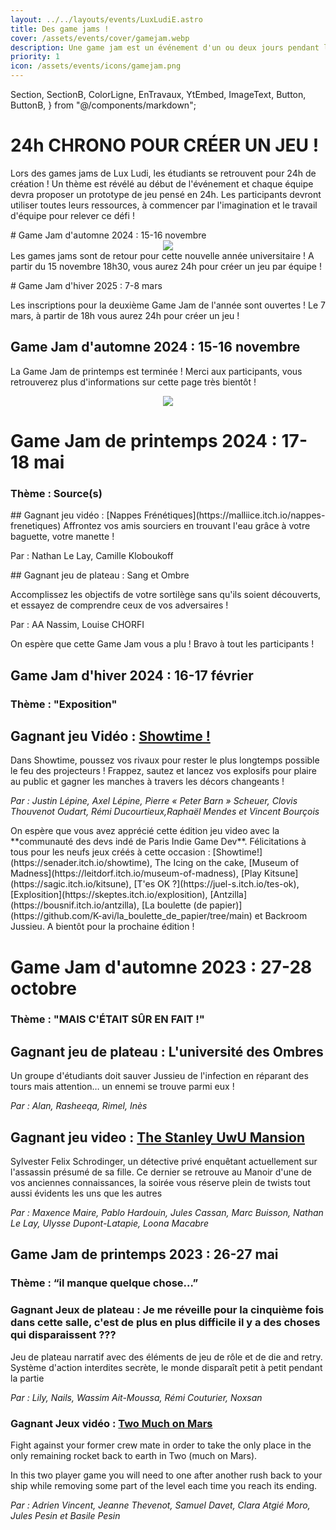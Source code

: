 ```yaml
---
layout: ../../layouts/events/LuxLudiE.astro
title: Des game jams !
cover: /assets/events/cover/gamejam.webp
description: Une game jam est un événement d'un ou deux jours pendant lequel plusieurs équipes se rassemblent et chacune a pour objectif de produire un prototype de jeu. Nos game jam sont à destination des étudiants pour inviter chacun à se lancer dans le processus de création. Lors des games jams de Lux Ludi, les étudiants se retrouvent pour 24h de création ! Un thème est révélé au début de l'événement et chaque équipe devra proposer un prototype de jeu pensé en 24h. Les participants devront utiliser toutes leurs ressources, à commencer par l'imagination et le travail d'équipe pour relever ce défi !
priority: 1
icon: /assets/events/icons/gamejam.png
---
```


  Section,
  SectionB,
  ColorLigne,
  EnTravaux,
  YtEmbed,
  ImageText,
  Button,
  ButtonB,
} from "@/components/markdown";

<SectionB>

# 24h CHRONO POUR CRÉER UN JEU !

<ColorLigne />

Lors des games jams de Lux Ludi, les étudiants se retrouvent pour 24h de création !
Un thème est révélé au début de l'événement et chaque équipe devra proposer un prototype de jeu pensé en 24h. Les participants devront utiliser toutes leurs ressources, à commencer par l'imagination et le travail d'équipe pour relever ce défi !
</SectionB>

<Section>
# Game Jam d'automne 2024 : 15-16 novembre
<center>
<img src="/assets/gamejam/gamejam_nov_discord.png"/>
</center>
Les games jams sont de retour pour cette nouvelle année universitaire ! A partir du 15 novembre 18h30, vous aurez 24h pour créer un jeu par équipe !


<ButtonB
link = "https://forms.gle/W6s9Xp3V6xpiBHde9"
text = "Inscriptions !"
track = "click_GJ_Nov_2024"
/>


</Section>

<SectionB>
# Game Jam d'hiver 2025 : 7-8 mars

Les inscriptions pour la deuxième Game Jam de l'année sont ouvertes ! Le 7 mars, à partir de 18h vous aurez 24h pour créer un jeu !
<ButtonB
link = "https://forms.gle/iqvJRPAZxejAkH8v5"
text = "Inscriptions !"
track = "GJ_Mars_25"
/>

</SectionB>

<Section>

# Game Jam d'automne 2024 : 15-16 novembre
<ColorLigne/>

La Game Jam de printemps est terminée ! Merci aux participants, vous retrouverez plus d'informations sur cette page très bientôt !

<center>
<img src="/assets/gamejam/gamejam_0517.png"/>
</center>

</Section>

<SectionB>

# Game Jam de printemps 2024 : 17-18 mai
<ColorLigne/>

### Thème : Source(s)
<ImageText img="/assets/gamejam/JV_Nappes_Frenetiques.png">
## Gagnant jeu vidéo : [Nappes Frénétiques](https://malliice.itch.io/nappes-frenetiques)
Affrontez vos amis sourciers en trouvant l'eau grâce à votre baguette, votre manette !

Par : Nathan Le Lay, Camille Kloboukoff
</ImageText>

<ImageText img="/assets/gamejam/JP_Sang&Ombre.JPG">
## Gagnant jeu de plateau : Sang et Ombre

Accomplissez les objectifs de votre sortilège sans qu'ils soient découverts, et essayez de comprendre ceux de vos adversaires ! 

Par : AA Nassim, Louise CHORFI

</ImageText>
On espère que cette Game Jam vous a plu ! Bravo à tout les participants !
</SectionB>
<Section>

# Game Jam d'hiver 2024 : 16-17 février

<ColorLigne />

### Thème : "Exposition"
<ImageText img="/assets/gamejam/JV_showtime_screen.png">

## Gagnant jeu Vidéo : [Showtime !](https://senader.itch.io/showtime)

Dans Showtime, poussez vos rivaux pour rester le plus longtemps possible le feu des projecteurs ! Frappez, sautez et lancez vos explosifs pour plaire au public et gagner les manches à travers les décors changeants !

_Par : Justin Lépine, Axel Lépine, Pierre « Peter Barn » Scheuer, Clovis Thouvenot Oudart, Rémi Ducourtieux,Raphaël Mendes et Vincent Bourçois_

</ImageText>
 On espère que vous avez apprécié cette édition jeu video avec la **communauté des devs indé de Paris Indie Game Dev**. Félicitations à tous pour les neufs jeux créés à cette occasion  : [Showtime!](https://senader.itch.io/showtime), The Icing on the cake, [Museum of Madness](https://leitdorf.itch.io/museum-of-madness), [Play Kitsune](https://sagic.itch.io/kitsune), [T'es OK ?](https://juel-s.itch.io/tes-ok), [Explosition](https://skeptes.itch.io/explosition), [Antzilla](https://bousnif.itch.io/antzilla), [La boulette (de papier)](https://github.com/K-avi/la_boulette_de_papier/tree/main) et Backroom Jussieu.   
A bientôt pour la prochaine édition !

<br />

<center><YtEmbed
  ytLink="https://www.youtube-nocookie.com/embed/cxt73IsyJgA"
  title="Game Jam d'Hiver 2024 !"
/>
</center>

</Section>

<SectionB>

# Game Jam d'automne 2023 : 27-28 octobre

<ColorLigne />

### Thème : "MAIS C'ÉTAIT SÛR EN FAIT !"

<ImageText img="/assets/gamejam/JP_universite.jpg">

## Gagnant jeu de plateau : L'université des Ombres

Un groupe d'étudiants doit sauver Jussieu de l'infection en réparant des tours mais attention… un ennemi se trouve parmi eux !

_Par : Alan, Rasheeqa, Rimel, Inès_

</ImageText>

<ImageText img="/assets/gamejam/JV_stanlee.jpg">

## Gagnant jeu video : [The Stanley UwU Mansion](https://feuillemorteentertainment.itch.io/the-stanley-uwu-mansion)

Sylvester Felix Schrodinger, un détective privé enquêtant actuellement sur l'assassin présumé de sa fille. Ce dernier se retrouve au Manoir d'une de vos anciennes connaissances, la soirée vous réserve plein de twists tout aussi évidents les uns que les autres

_Par : Maxence Maire, Pablo Hardouin, Jules Cassan, Marc Buisson, Nathan Le Lay, Ulysse Dupont-Latapie, Loona Macabre_

</ImageText>

<center><YtEmbed
  ytLink="https://www.youtube-nocookie.com/embed/2mECSMDtlog"
  title="Game Jam d'automne 2023 !"
/>
</center>

</SectionB>

<Section>

# Game Jam de printemps 2023 : 26-27 mai

<ColorLigne />

### Thème : “il manque quelque chose…”

<ImageText img="/assets/gamejam/JP_isekai.jpg">

### Gagnant Jeux de plateau : Je me réveille pour la cinquième fois dans cette salle, c'est de plus en plus difficile il y a des choses qui disparaissent ???

Jeu de plateau narratif avec des éléments de jeu de rôle et de die and retry. Système d'action interdites secrète, le monde disparaît petit à petit pendant la partie

_Par : Lily, Nails, Wassim Ait-Moussa, Rémi Couturier, Noxsan_

</ImageText>

<ImageText img="/assets/gamejam/JV_twomuch.png">

### Gagnant Jeux vidéo : [Two Much on Mars](https://juel-s.itch.io/two-much-on-mars)

Fight against your former crew mate in order to take the only place in the only remaining rocket back to earth in Two (much on Mars).

In this two player game you will need to one after another rush back to your ship while removing some part of the level each time you reach its ending.

_Par : Adrien Vincent, Jeanne Thevenot, Samuel Davet, Clara Atgié Moro, Jules Pesin et Basile Pesin_

</ImageText>
</Section>
